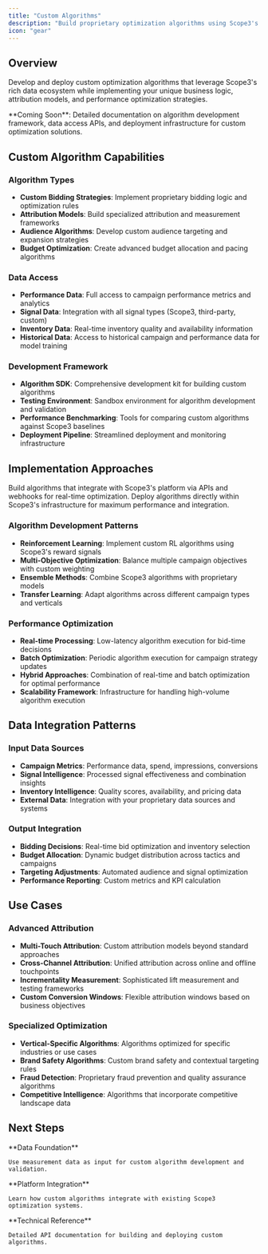 ```yaml
---
title: "Custom Algorithms"
description: "Build proprietary optimization algorithms using Scope3's data infrastructure and performance insights"
icon: "gear"
---
```


## Overview

Develop and deploy custom optimization algorithms that leverage Scope3's rich data ecosystem while implementing your unique business logic, attribution models, and performance optimization strategies.

<Info>
**Coming Soon**: Detailed documentation on algorithm development framework, data access APIs, and deployment infrastructure for custom optimization solutions.
</Info>

## Custom Algorithm Capabilities

### Algorithm Types
- **Custom Bidding Strategies**: Implement proprietary bidding logic and optimization rules
- **Attribution Models**: Build specialized attribution and measurement frameworks
- **Audience Algorithms**: Develop custom audience targeting and expansion strategies  
- **Budget Optimization**: Create advanced budget allocation and pacing algorithms

### Data Access
- **Performance Data**: Full access to campaign performance metrics and analytics
- **Signal Data**: Integration with all signal types (Scope3, third-party, custom)
- **Inventory Data**: Real-time inventory quality and availability information
- **Historical Data**: Access to historical campaign and performance data for model training

### Development Framework
- **Algorithm SDK**: Comprehensive development kit for building custom algorithms
- **Testing Environment**: Sandbox environment for algorithm development and validation
- **Performance Benchmarking**: Tools for comparing custom algorithms against Scope3 baselines
- **Deployment Pipeline**: Streamlined deployment and monitoring infrastructure

## Implementation Approaches

<CardGroup cols={2}>
  <Card title="API Integration" icon="code">
    Build algorithms that integrate with Scope3's platform via APIs and webhooks for real-time optimization.
  </Card>
  
  <Card title="Embedded Algorithms" icon="microchip">
    Deploy algorithms directly within Scope3's infrastructure for maximum performance and integration.
  </Card>
</CardGroup>

### Algorithm Development Patterns
- **Reinforcement Learning**: Implement custom RL algorithms using Scope3's reward signals
- **Multi-Objective Optimization**: Balance multiple campaign objectives with custom weighting
- **Ensemble Methods**: Combine Scope3 algorithms with proprietary models
- **Transfer Learning**: Adapt algorithms across different campaign types and verticals

### Performance Optimization
- **Real-time Processing**: Low-latency algorithm execution for bid-time decisions
- **Batch Optimization**: Periodic algorithm execution for campaign strategy updates
- **Hybrid Approaches**: Combination of real-time and batch optimization for optimal performance
- **Scalability Framework**: Infrastructure for handling high-volume algorithm execution

## Data Integration Patterns

### Input Data Sources
- **Campaign Metrics**: Performance data, spend, impressions, conversions
- **Signal Intelligence**: Processed signal effectiveness and combination insights
- **Inventory Intelligence**: Quality scores, availability, and pricing data
- **External Data**: Integration with your proprietary data sources and systems

### Output Integration
- **Bidding Decisions**: Real-time bid optimization and inventory selection
- **Budget Allocation**: Dynamic budget distribution across tactics and campaigns
- **Targeting Adjustments**: Automated audience and signal optimization
- **Performance Reporting**: Custom metrics and KPI calculation

## Use Cases

### Advanced Attribution
- **Multi-Touch Attribution**: Custom attribution models beyond standard approaches
- **Cross-Channel Attribution**: Unified attribution across online and offline touchpoints
- **Incrementality Measurement**: Sophisticated lift measurement and testing frameworks
- **Custom Conversion Windows**: Flexible attribution windows based on business objectives

### Specialized Optimization
- **Vertical-Specific Algorithms**: Algorithms optimized for specific industries or use cases
- **Brand Safety Algorithms**: Custom brand safety and contextual targeting rules
- **Fraud Detection**: Proprietary fraud prevention and quality assurance algorithms
- **Competitive Intelligence**: Algorithms that incorporate competitive landscape data

## Next Steps

<CardGroup cols={3}>
  <Card title="Measurement Integration" href="/mintlify/optimization/measurement" icon="chart-line-up">
    **Data Foundation**
    
    Use measurement data as input for custom algorithm development and validation.
  </Card>
  
  <Card title="Scope3 Algorithms" href="/mintlify/optimization/scope3-algorithms" icon="brain">
    **Platform Integration**
    
    Learn how custom algorithms integrate with existing Scope3 optimization systems.
  </Card>
  
  <Card title="API Documentation" href="/api-reference" icon="book">
    **Technical Reference**
    
    Detailed API documentation for building and deploying custom algorithms.
  </Card>
</CardGroup>
